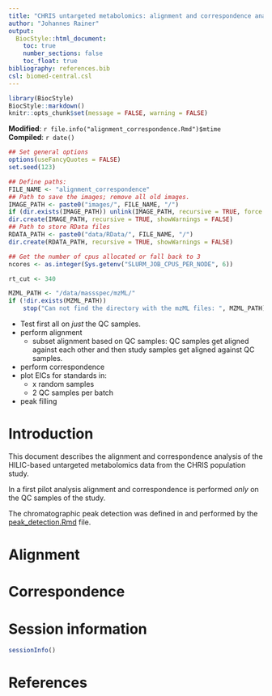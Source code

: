 ```yaml
---
title: "CHRIS untargeted metabolomics: alignment and correspondence analysis"
author: "Johannes Rainer"
output:
  BiocStyle::html_document:
    toc: true
    number_sections: false
    toc_float: true
bibliography: references.bib
csl: biomed-central.csl
---
```


```r
library(BiocStyle)
BiocStyle::markdown()
knitr::opts_chunk$set(message = FALSE, warning = FALSE)
```

**Modified**: `r file.info("alignment_correspondence.Rmd")$mtime`<br />
**Compiled**: `r date()`

```r
## Set general options
options(useFancyQuotes = FALSE)
set.seed(123)

## Define paths:
FILE_NAME <- "alignment_correspondence"
## Path to save the images; remove all old images.
IMAGE_PATH <- paste0("images/", FILE_NAME, "/")
if (dir.exists(IMAGE_PATH)) unlink(IMAGE_PATH, recursive = TRUE, force = TRUE)
dir.create(IMAGE_PATH, recursive = TRUE, showWarnings = FALSE)
## Path to store RData files
RDATA_PATH <- paste0("data/RData/", FILE_NAME, "/")
dir.create(RDATA_PATH, recursive = TRUE, showWarnings = FALSE)

## Get the number of cpus allocated or fall back to 3
ncores <- as.integer(Sys.getenv("SLURM_JOB_CPUS_PER_NODE", 6))

rt_cut <- 340

MZML_PATH <- "/data/massspec/mzML/"
if (!dir.exists(MZML_PATH))
    stop("Can not find the directory with the mzML files: ", MZML_PATH)

```

- Test first all on *just* the QC samples.
- perform alignment
  - subset alignment based on QC samples: QC samples get aligned against each
    other and then study samples get aligned against QC samples.
- perform correspondence
- plot EICs for standards in:
  - x random samples
  - 2 QC samples per batch
- peak filling

# Introduction

This document describes the alignment and correspondence analysis of the
HILIC-based untargeted metabolomics data from the CHRIS population study.

In a first pilot analysis alignment and correspondence is performed *only* on
the QC samples of the study.

The chromatographic peak detection was defined in and performed by the
[peak_detection.Rmd](peak_detection.Rmd) file.

# Alignment

# Correspondence

# Session information

```r
sessionInfo()
```

# References
